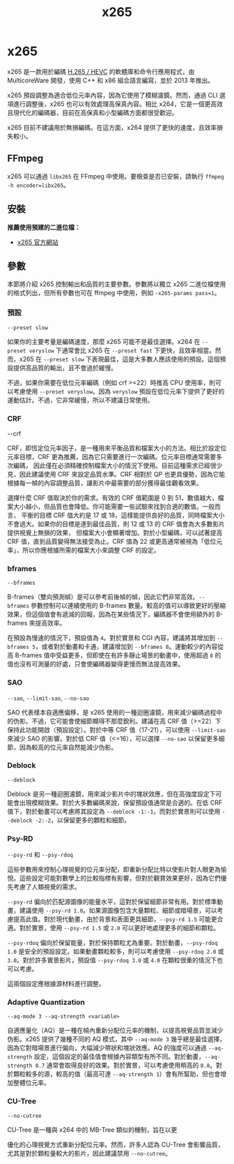 ﻿---
title: x265
sidebar_position: 2
---

# x265

x265 是一款用於編碼 [H.265 / HEVC](../video/HEVC.mdx) 的軟體庫和命令行應用程式，由 MulticoreWare 開發，使用 C++ 和 x86 組合語言編寫，並於 2013 年推出。

x265 預設調整為適合低位元率內容，因為它使用了模糊濾鏡。然而，通過 CLI 選項進行調整後，x265 也可以有效處理高保真內容。相比 x264，它是一個更高效且現代化的編碼器，目前在高保真和小型編碼方面都很受歡迎。

x265 目前不建議用於無損編碼。在這方面，x264 提供了更快的速度，且效率損失較小。

## FFmpeg

x265 可以通過 `libx265` 在 FFmpeg 中使用。要檢查是否已安裝，請執行 `ffmpeg -h encoder=libx265`。

## 安裝

**推薦使用預建的二進位檔：**

- [x265 官方網站](http://msystem.waw.pl/x265/)

## 參數

本節將介紹 x265 控制輸出和品質的主要參數。參數將以獨立 x265 二進位檔使用的格式列出，但所有參數也可在 ffmpeg 中使用，例如 `-x265-params pass=1`。

### 預設

`--preset slow`

如果你的主要考量是編碼速度，那麼 x265 可能不是最佳選擇。x264 在 `--preset veryslow` 下通常會比 x265 在 `--preset fast` 下更快，且效率相當。然而，x265 在 `--preset slow` 下表現最佳，這是大多數人應該使用的預設。這個預設提供高品質的輸出，且不會過於緩慢。

不過，如果你需要在低位元率編碼（例如 crf >=22）時推高 CPU 使用率，則可以考慮使用 `--preset veryslow`。因為 `veryslow` 預設在低位元率下提供了更好的運動估計。不過，它非常緩慢，所以不建議日常使用。

### CRF

--crf

CRF，即恆定位元率因子，是一種用來平衡品質和檔案大小的方法。相比於設定位元率目標，CRF 更為推薦，因為它只需要進行一次編碼。位元率目標通常需要多次編碼，
因此僅在必須精確控制檔案大小的情況下使用。目前這種需求已經很少見，因此建議使用 CRF 來設定品質水準。CRF 相對於 QP 也更具優勢，因為它能根據每一幀的內容調整品質，讓影片中最需要的部分獲得最佳觀看效果。

選擇什麼 CRF 值取決於你的需求。有效的 CRF 值範圍是 0 到 51，數值越大，檔案大小越小，但品質也會降低。你可能需要一些試驗來找到合適的數值。一般而言，
平衡的目標 CRF 值大約是 17 或 18，這樣能提供良好的品質，同時檔案大小不會過大。如果你的目標是達到最佳品質，則 12 或 13 的 CRF 值會為大多數影片提供視覺上無損的效果，
但檔案大小會顯著增加。對於小型編碼，可以試著提高 CRF 值，直到品質變得無法接受為止。CRF 值為 22 或更高通常被視為「低位元率」，所以你應根據所需的檔案大小來調整 CRF 的設定。
### bframes

`--bframes`

B-frames（雙向預測幀）是可以參考前後幀的幀，因此它們非常高效。`--bframes` 參數控制可以連續使用的 B-frames 數量。較高的值可以導致更好的壓縮效果，但這個值會有遞減的回報，因為在某些情況下，編碼器不會使用額外的 B-frames 來提高效率。

在預設為慢速的情況下，預設值為 `4`。對於實景和 CGI 內容，建議將其增加到 `--bframes 5`，或者對於動畫和卡通，建議增加到 `--bframes 8`。運動較少的內容從高 B-frames 值中受益更多，但即使在有許多靜止場景的動畫中，使用超過 `8` 的值也沒有可測量的好處，只會使編碼器變得更慢而無法提高效果。

### SAO

`--sao`, `--limit-sao`, `--no-sao`

SAO 代表樣本自適應偏移，是 x265 使用的一種迴圈濾鏡，用來減少編碼過程中的伪影。不過，它可能會使細節顯得不那麼銳利。建議在高 CRF 值（\>=22）下保持此功能開啟（預設設定）。對於中等 CRF 值（17-21），可以使用 `--limit-sao` 來減少 SAO 的影響。對於低 CRF 值（\<=16），可以選擇 `--no-sao` 以保留更多細節，因為較高的位元率自然能減少伪影。

### Deblock

`--deblock`

Deblock 是另一種迴圈濾鏡，用來減少影片中的塊狀效應，但在高強度設定下可能會出現模糊效果。對於大多數編碼來說，保留預設值通常是合適的。在低 CRF 值下，對於動畫可以考慮將其設定為 `--deblock -1:-1`，而對於實景則可以使用 `--deblock -2:-2`，以保留更多的顆粒和細節。

### Psy-RD

`--psy-rd` 和 `--psy-rdoq`

這些參數用來控制心理視覺的位元率分配，即重新分配比特以使影片對人眼更為愉悅。這些設定可能對數學上的比較指標有影響，但對於觀賞效果更好，因為它們優先考慮了人類視覺的需求。

`--psy-rd` 偏向於匹配源圖像的能量水平，這對於保留細節非常有用。對於標準動畫，建議使用 `--psy-rd 1.0`。如果源圖像包含大量顆粒、細節或暗場景，可以考慮提高此值。對於現代動畫，由於背景和表面更具細節，`--psy-rd 1.5` 可能更合適。對於實景，使用 `--psy-rd 1.5` 或 `2.0` 可以更好地處理更多的細節和顆粒。

`--psy-rdoq` 偏向於保留能量，對於保持顆粒尤為重要。對於動畫，`--psy-rdoq 1.0` 是安全的預設設定。如果動畫顆粒較多，則可以考慮使用 `--psy-rdoq 2.0` 或 `3.0`。對於許多實景影片，預設值 `--psy-rdoq 3.0` 或 `4.0` 在顆粒很重的情況下也可以考慮。

這兩個設定應根據源材料進行調整。

### Adaptive Quantization

`--aq-mode 3 --aq-strength <variable>`

自適應量化（AQ）是一種在幀內重新分配位元率的機制，以提高視覺品質並減少伪影。x265 提供了幾種不同的 AQ 模式，其中 `--aq-mode 3` 幾乎總是最佳選擇，因為它對暗場景進行偏向，大幅減少帶狀和塊狀效應。AQ 的強度可以通過 `--aq-strength` 設定，這個設定的最佳值會根據內容類型有所不同。對於動畫，`--aq-strength 0.7` 通常會取得良好的效果。對於實景，可以考慮使用稍高的 `0.8`。對於顆粒較多的源，較高的值（最高可達 `--aq-strength 1`）會有所幫助，但也會增加整體位元率。

### CU-Tree

`--no-cutree`

CU-Tree 是一種與 x264 中的 MB-Tree 類似的機制，旨在以更

優化的心理視覺方式重新分配位元率。然而，許多人認為 CU-Tree 會影響品質，尤其是對於顆粒量較大的影片，因此建議禁用 `--no-cutree`。
